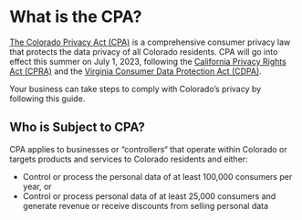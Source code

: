 # What is the CPA?

[The Colorado Privacy Act (CPA)](https://leg.colorado.gov/sites/default/files/2021a_190_signed.pdf) is a comprehensive consumer privacy law that protects the data privacy of all Colorado residents. CPA will go into effect this summer on July 1, 2023, following the [California Privacy Rights Act (CPRA)](https://docs.ethyca.com/regulations/cpra/overview) and the [Virginia Consumer Data Protection Act (CDPA)](https://docs.ethyca.com/regulations/cpda/overview). 

Your business can take steps to comply with Colorado’s privacy by following this guide.


## Who is Subject to CPA?

CPA applies to businesses or “controllers“ that operate within Colorado or targets products and services to Colorado residents and either:

- Control or process the personal data of at least 100,000 consumers per year, or
- Control or process personal data of at least 25,000 consumers and generate revenue or receive discounts from selling personal data